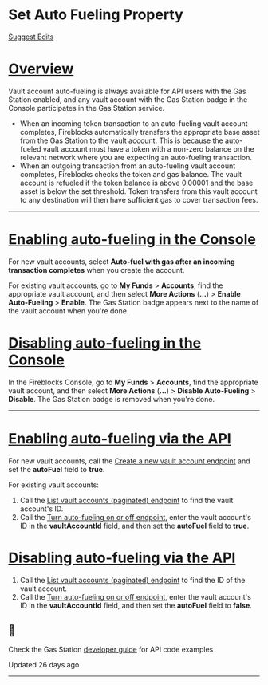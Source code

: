   # Set Auto Fueling Property

[Suggest Edits](/edit/set-auto-fueling-property)

# [Overview](#overview)

Vault account auto-fueling is always available for API users with the Gas Station enabled, and any vault account with the Gas Station badge in the Console participates in the Gas Station service.

*   When an incoming token transaction to an auto-fueling vault account completes, Fireblocks automatically transfers the appropriate base asset from the Gas Station to the vault account. This is because the auto-fueled vault account must have a token with a non-zero balance on the relevant network where you are expecting an auto-fueling transaction.
*   When an outgoing transaction from an auto-fueling vault account completes, Fireblocks checks the token and gas balance. The vault account is refueled if the token balance is above 0.00001 and the base asset is below the set threshold. Token transfers from this vault account to any destination will then have sufficient gas to cover transaction fees.

  

* * *

  
# [Enabling auto-fueling in the Console](#enabling-auto-fueling-in-the-console)

For new vault accounts, select **Auto-fuel with gas after an incoming transaction completes** when you create the account.

For existing vault accounts, go to **My Funds** > **Accounts**, find the appropriate vault account, and then select **More Actions** (**...**) > **Enable Auto-Fueling** > **Enable**. The Gas Station badge appears next to the name of the vault account when you're done.

# [Disabling auto-fueling in the Console](#disabling-auto-fueling-in-the-console)

In the Fireblocks Console, go to **My Funds** > **Accounts**, find the appropriate vault account, and then select **More Actions** (**...**) > **Disable Auto-Fueling** > **Disable**. The Gas Station badge is removed when you're done.

  

* * *

  
# [Enabling auto-fueling via the API](#enabling-auto-fueling-via-the-api)

For new vault accounts, call the [Create a new vault account endpoint](/reference/post_vault-accounts) and set the **autoFuel** field to **true**.

For existing vault accounts:

1.  Call the [List vault accounts (paginated) endpoint](/reference/get_vault-accounts-paged) to find the vault account's ID.
2.  Call the [Turn auto-fueling on or off endpoint](/reference/post_vault-accounts-vaultaccountid-set-auto-fuel), enter the vault account's ID in the **vaultAccountId** field, and then set the **autoFuel** field to **true**.

# [Disabling auto-fueling via the API](#disabling-auto-fueling-via-the-api)

1.  Call the [List vault accounts (paginated) endpoint](/reference/get_vault-accounts-paged) to find the ID of the vault account.
2.  Call the [Turn auto-fueling on or off endpoint](/reference/post_vault-accounts-vaultaccountid-set-auto-fuel), enter the vault account's ID in the **vaultAccountId** field, and then set the **autoFuel** field to **false**.

  
<Info>

## 📘

Check the Gas Station [developer guide](/reference/enable-auto-fueling) for API code examples



</Info>

Updated 26 days ago

* * *